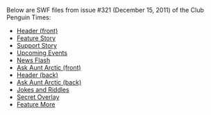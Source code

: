 Below are SWF files from issue #321 (December 15, 2011) of the Club Penguin Times:
*[[Media:News321HeaderFront.swf|Header (front)]]
*[[Media:News321FeatureStory.swf|Feature Story]]
*[[Media:News321SupportStory.swf|Support Story]]
*[[Media:News321UpcomingEvents.swf|Upcoming Events]]
*[[Media:News321NewsFlash.swf|News Flash]]
*[[Media:News321AskAuntArcticFront.swf|Ask Aunt Arctic (front)]]
*[[Media:News321HeaderBack.swf|Header (back)]]
*[[Media:News321AskAuntArcticBack.swf|Ask Aunt Arctic (back)]]
*[[Media:News321JokesAndRiddles.swf|Jokes and Riddles]]
*[[Media:News321SecretOverlay.swf|Secret Overlay]]
*[[Media:News321FeatureMore.swf|Feature More]]